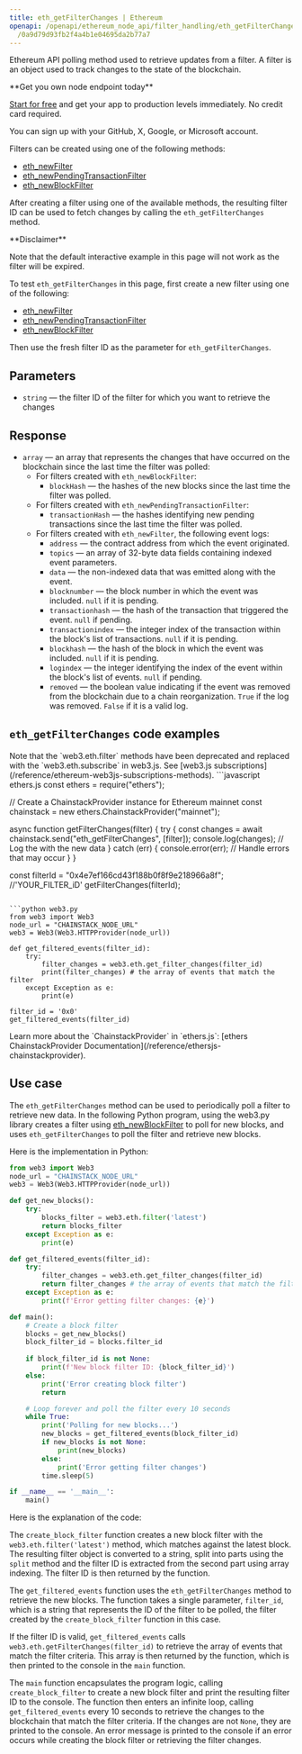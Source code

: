 ```yaml
---
title: eth_getFilterChanges | Ethereum
openapi: /openapi/ethereum_node_api/filter_handling/eth_getFilterChanges.json POST
  /0a9d79d93fb2f4a4b1e04695da2b77a7
---
```


Ethereum API polling method used to retrieve updates from a filter. A filter is an object used to track changes to the state of the blockchain.

<Check>
**Get you own node endpoint today**

[Start for free](https://console.chainstack.com/) and get your app to production levels immediately. No credit card required.

You can sign up with your GitHub, X, Google, or Microsoft account.
</Check>


Filters can be created using one of the following methods:

* [eth\_newFilter](/reference/ethereum-newfilter)
* [eth\_newPendingTransactionFilter](/reference/ethereum-newpendingtransactionfilter)
* [eth\_newBlockFilter](/reference/ethereum-newblockfilter)

After creating a filter using one of the available methods, the resulting filter ID can be used to fetch changes by calling the `eth_getFilterChanges` method.

<Warning>
**Disclaimer**

Note that the default interactive example in this page will not work as the filter will be expired.

To test `eth_getFilterChanges` in this page, first create a new filter using one of the following:

* [eth\_newFilter](/reference/ethereum-newfilter)
* [eth\_newPendingTransactionFilter](/reference/ethereum-newpendingtransactionfilter)
* [eth\_newBlockFilter](/reference/ethereum-newblockfilter)

Then use the fresh filter ID as the parameter for `eth_getFilterChanges`.
</Warning>


## Parameters

* `string` — the filter ID of the filter for which you want to retrieve the changes

## Response

* `array` — an array that represents the changes that have occurred on the blockchain since the last time the filter was polled:
  + For filters created with `eth_newBlockFilter`:
    - `blockHash` — the hashes of the new blocks since the last time the filter was polled.
  + For filters created with `eth_newPendingTransactionFilter`:
    - `transactionHash` — the hashes identifying new pending transactions since the last time the filter was polled.
  + For filters created with `eth_newFilter`, the following event logs:
    - `address` — the contract address from which the event originated.
    - `topics` — an array of 32-byte data fields containing indexed event parameters.
    - `data` — the non-indexed data that was emitted along with the event.
    - `blocknumber` — the block number in which the event was included. `null` if it is pending.
    - `transactionhash` — the hash of the transaction that triggered the event. `null` if pending.
    - `transactionindex` — the integer index of the transaction within the block's list of transactions. `null` if it is pending.
    - `blockhash` — the hash of the block in which the event was included. `null` if it is pending.
    - `logindex` — the integer identifying the index of the event within the block's list of events. `null` if pending.
    - `removed` — the boolean value indicating if the event was removed from the blockchain due to a chain reorganization. `True` if the log was removed. `False` if it is a valid log.

## `eth_getFilterChanges` code examples

<Note>
Note that the `web3.eth.filter` methods have been deprecated and replaced with the `web3.eth.subscribe` in web3.js. See [web3.js subscriptions](/reference/ethereum-web3js-subscriptions-methods).
</Note>

<CodeGroup>
```javascript ethers.js
const ethers = require("ethers");

// Create a ChainstackProvider instance for Ethereum mainnet
const chainstack = new ethers.ChainstackProvider("mainnet");

async function getFilterChanges(filter) {
  try {
    const changes = await chainstack.send("eth_getFilterChanges", [filter]);
    console.log(changes); // Log the with the new data
  } catch (err) {
    console.error(err); // Handle errors that may occur
  }
}

const filterId = "0x4e7ef166cd43f188b0f8f9e218966a8f"; //'YOUR_FILTER_iD'
getFilterChanges(filterId);
```

```python web3.py
from web3 import Web3  
node_url = "CHAINSTACK_NODE_URL" 
web3 = Web3(Web3.HTTPProvider(node_url))

def get_filtered_events(filter_id):
    try:
        filter_changes = web3.eth.get_filter_changes(filter_id)
        print(filter_changes) # the array of events that match the filter
    except Exception as e:
        print(e)

filter_id = '0x0'
get_filtered_events(filter_id)       
```
</CodeGroup>

<Note>
Learn more about the `ChainstackProvider` in `ethers.js`: [ethers ChainstackProvider Documentation](/reference/ethersjs-chainstackprovider).
</Note>


## Use case

The `eth_getFilterChanges` method can be used to periodically poll a filter to retrieve new data. In the following Python program, using the web3.py library creates a filter using [eth\_newBlockFilter](/reference/ethereum-newblockfilter) to poll for new blocks, and uses `eth_getFilterChanges` to poll the filter and retrieve new blocks.

Here is the implementation in Python:

```python main.py
from web3 import Web3  
node_url = "CHAINSTACK_NODE_URL" 
web3 = Web3(Web3.HTTPProvider(node_url))

def get_new_blocks():
    try:
        blocks_filter = web3.eth.filter('latest')
        return blocks_filter
    except Exception as e:
        print(e)

def get_filtered_events(filter_id):
    try:
        filter_changes = web3.eth.get_filter_changes(filter_id)
        return filter_changes # the array of events that match the filter
    except Exception as e:
        print(f'Error getting filter changes: {e}')

def main():
    # Create a block filter
    blocks = get_new_blocks()
    block_filter_id = blocks.filter_id
    
    if block_filter_id is not None:
        print(f'New block filter ID: {block_filter_id}')
    else:
        print('Error creating block filter')
        return

    # Loop forever and poll the filter every 10 seconds
    while True:
        print('Polling for new blocks...')
        new_blocks = get_filtered_events(block_filter_id)
        if new_blocks is not None:
            print(new_blocks)
        else:
            print('Error getting filter changes')
        time.sleep(5)

if __name__ == '__main__':
    main()
```


Here is the explanation of the code:

The `create_block_filter` function creates a new block filter with the `web3.eth.filter('latest')` method, which matches against the latest block. The resulting filter object is converted to a string, split into parts using the `split` method and the filter ID is extracted from the second part using array indexing. The filter ID is then returned by the function.

The `get_filtered_events` function uses the `eth_getFilterChanges` method to retrieve the new blocks. The function takes a single parameter, `filter_id`, which is a string that represents the ID of the filter to be polled, the filter created by the `create_block_filter` function in this case.

If the filter ID is valid, `get_filtered_events` calls `web3.eth.getFilterChanges(filter_id)` to retrieve the array of events that match the filter criteria. This array is then returned by the function, which is then printed to the console in the `main` function.

The `main` function encapsulates the program logic, calling `create_block_filter` to create a new block filter and print the resulting filter ID to the console. The function then enters an infinite loop, calling `get_filtered_events` every 10 seconds to retrieve the changes to the blockchain that match the filter criteria. If the changes are not `None`, they are printed to the console. An error message is printed to the console if an error occurs while creating the block filter or retrieving the filter changes.
